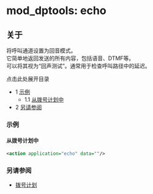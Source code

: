 # mod_dptools: echo 

 

## 关于

将呼叫通道设置为回音模式。  
它简单地返回发送的所有内容，包括语音、DTMF等。  
可以将其视为“回声测试”。通常用于检查呼叫路径中的延迟。

点击此处展开目录

* 1 [示例](#示例)  
   * 1.1 [从拨号计划中](#从拨号计划中)
* 2 [另请参阅](#另请参阅)

### 示例

#### 从拨号计划中

```xml
<action application="echo" data=""/>
```

### 另请参阅

* [拨号计划](../../Dialplan/index.mdx#0-关于)